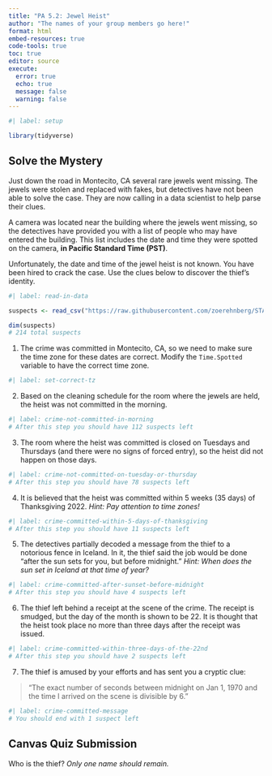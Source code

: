 ```yaml
---
title: "PA 5.2: Jewel Heist"
author: "The names of your group members go here!"
format: html
embed-resources: true
code-tools: true
toc: true
editor: source
execute: 
  error: true
  echo: true
  message: false
  warning: false
---
```


```r
#| label: setup

library(tidyverse)
```

## Solve the Mystery

Just down the road in Montecito, CA several rare jewels went missing. The jewels
were stolen and replaced with fakes, but detectives have not been able to solve
the case. They are now calling in a data scientist to help parse their clues.

A camera was located near the building where the jewels went missing, so the
detectives have provided you with a list of people who may have entered the
building. This list includes the date and time they were spotted on the camera,
**in Pacific Standard Time (PST)**.

Unfortunately, the date and time of the jewel heist is not known. You have been
hired to crack the case. Use the clues below to discover the thief's identity.

```r
#| label: read-in-data

suspects <- read_csv("https://raw.githubusercontent.com/zoerehnberg/STAT331-S23/main/practice_activities/suspects.csv")

dim(suspects)
# 214 total suspects

```

<!-- The person who has broken the most bones starts as the Typer (listening to explanations from the Talker)!  -->

1. The crime was committed in Montecito, CA, so we need to make sure the time
zone for these dates are correct. Modify the `Time.Spotted` variable to have the
correct time zone. 

```r
#| label: set-correct-tz

```

2. Based on the cleaning schedule for the room where the jewels are held, the
heist was not committed in the morning.

```r
#| label: crime-not-committed-in-morning
# After this step you should have 112 suspects left


```

<!-- Swap roles -- Developer becomes Coder, Coder becomes Developer! -->

3. The room where the heist was committed is closed on Tuesdays and Thursdays
(and there were no signs of forced entry), so the heist did not happen on those
days.

```r
#| label: crime-not-committed-on-tuesday-or-thursday
# After this step you should have 78 suspects left


```

4. It is believed that the heist was committed within 5 weeks (35 days) of
Thanksgiving 2022. *Hint: Pay attention to time zones!*

```r
#| label: crime-committed-within-5-days-of-thanksgiving
# After this step you should have 11 suspects left


```

<!-- Swap roles -- Developer becomes Coder, Coder becomes Developer! -->

5. The detectives partially decoded a message from the thief to a notorious
fence in Iceland. In it, the thief said the job would be done "after the sun
sets for you, but before midnight." 
*Hint: When does the sun set in Iceland at that time of year?*

```r
#| label: crime-committed-after-sunset-before-midnight
# After this step you should have 4 suspects left


```

6. The thief left behind a receipt at the scene of the crime. The receipt is
smudged, but the day of the month is shown to be 22. It is thought that the
heist took place no more than three days after the receipt was issued.

```r
#| label: crime-committed-within-three-days-of-the-22nd
# After this step you should have 2 suspects left


```

<!-- Swap roles -- Developer becomes Coder, Coder becomes Developer! -->

7. The thief is amused by your efforts and has sent you a cryptic clue:

> "The exact number of seconds between midnight on Jan 1, 1970 and the time
> I arrived on the scene is divisible by 6."

```r
#| label: crime-committed-message
# You should end with 1 suspect left


```

## Canvas Quiz Submission

Who is the thief? *Only one name should remain.*
